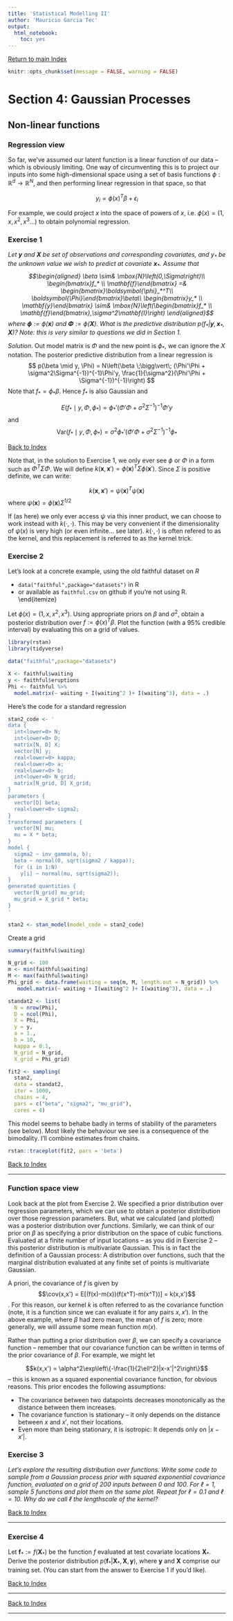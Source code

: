 ```yaml
---
title: 'Statistical Modelling II'
author: 'Mauricio Garcia Tec'
output: 
  html_notebook: 
    toc: yes
---
```


$$
\DeclareMathOperator{\N}{N}
\DeclareMathOperator{\Gam}{Gamma}
\DeclareMathOperator{\Wish}{Wishart}
\DeclareMathOperator{\tr}{tr}
\DeclareMathOperator{\Po}{Poisson}
\DeclareMathOperator{\Prob}{P}
\DeclareMathOperator{\cov}{Cov}
\newcommand{\D}[1]{\mathrm{#1}}
$$

[Return to main Index](https://github.com/mauriciogtec/statsmodelling2)

```r
knitr::opts_chunk$set(message = FALSE, warning = FALSE)
```


# Section 4: Gaussian Processes

## Non-linear functions

### Regression view

So far, we've assumed our latent function is a linear function of our data -- which is obviously limiting. One way of circumventing this is to project our inputs into some high-dimensional space using a set of basis functions $\phi:\mathbb{R}^d\rightarrow \mathbb{R}^N$, and then performing linear regression in that space, so that

$$y_i = \phi(x)^T\beta + \epsilon_i$$

For example, we could project $x$ into the space of powers of $x$, i.e. $\phi(x) = (1,x,x^2,x^3\dots)$ to obtain polynomial regression.

### Exercise 1

*Let $\mathbf{y}$ and $\mathbf{X}$ be set of observations and corresponding covariates, and $y_*$ be the unknown value we wish to predict at covariate $\mathbf{x}_*$.  Assume that
  $$\begin{aligned}
    \beta \sim& \mbox{N}\left(0,\Sigma\right)\\
    \begin{bmatrix}f_* \\ \mathbf{f}\end{bmatrix} =& \begin{bmatrix}\boldsymbol{\phi}_*^T\\ \boldsymbol{\Phi}\end{bmatrix}\beta\\
      \begin{bmatrix}y_* \\ \mathbf{y}\end{bmatrix} \sim& \mbox{N}\left(\begin{bmatrix}f_* \\ \mathbf{f}\end{bmatrix},\sigma^2\mathbf{I}\right)
      \end{aligned}$$
  where $\boldsymbol{\phi}:=\phi(\mathbf{x})$ and $\boldsymbol{\Phi}:=\phi(\mathbf{X})$.
  What is the predictive distribution $p(f_*|\mathbf{y},\mathbf{x}_*,\mathbf{X})$? Note: this is very similar to questions we did in Section 1.*
 
*Solution*. Out model matrix is $\Phi$ and the new point is $\phi_*$, we can ignore the $X$ notation. The posterior predictive distribution from a linear regression is
$$
p(\beta \mid y, \Phi)  = N\left(\beta \;\bigg\vert\; (\Phi'\Phi + \sigma^2\Sigma^{-1})^{-1}\Phi'y, \frac{1}{\sigma^2}(\Phi'\Phi + \Sigma^{-1})^{-1}\right)
$$
Note that $f_* = \phi_* \beta$. Hence $f_*$ is also Gaussian and

$$
E(f_* \mid y, \Phi, \phi_*) = \phi_*'(\Phi'\Phi + \sigma^2\Sigma^{-1})^{-1}\Phi'y
$$
and
$$
\mathrm{Var}(f_* \mid y, \Phi, \phi_*) = \sigma^2\phi_*'(\Phi'\Phi + \sigma^2\Sigma^{-1})^{-1}\phi_*
$$

[Back to Index](#TOC)

Note that, in the solution to Exercise 1, we only ever see $\phi$ or $\Phi$ in a form such as $\Phi^T\Sigma\Phi$. We will define $k(\mathbf{x},\mathbf{x}') = \phi(\mathbf{x})^T\Sigma\phi(\mathbf{x}')$. Since $\Sigma$ is positive definite, we can write:

$$k(\mathbf{x},\mathbf{x}') = \psi(\mathbf{x})^T\psi(\mathbf{x})$$
where $\psi(\mathbf{x}) = \phi(\mathbf{x})\Sigma^{1/2}$

If (as here) we only ever access $\psi$ via this inner product, we can choose to work instead with $k(\cdot,\cdot)$. This may be very convenient if the dimensionality of $\psi(x)$ is very high (or even infinite... see later). $k(\cdot,\cdot)$ is often refered to as the kernel, and this replacement is referred to as the kernel trick.

### Exercise 2

Let's look at a concrete example, using the old faithful dataset on $R$

* `data("faithful",package="datasets")` in R
* or available as `faithful.csv` on github if you're not using R.
\end{itemize}

Let $\phi(x) = (1,x,x^2,x^3)$. Using appropriate priors on $\beta$ and $\sigma^2$, obtain a posterior distribution over $f:=\phi(x)^T\beta$. Plot the function (with a 95% credible interval) by evaluating this on a grid of values.
  
```r
library(rstan)
library(tidyverse)
```
  
```r
data("faithful",package="datasets")

```

```r
X <- faithful$waiting
y <- faithful$eruptions
Phi <- faithful %>% 
  model.matrix(~ waiting + I(waiting^2 )+ I(waiting^3), data = .)
```

Here's the code for a standard regression

```r
stan2_code <- '
data {
  int<lower=0> N;
  int<lower=0> D;
  matrix[N, D] X;
  vector[N] y;
  real<lower=0> kappa;
  real<lower=0> a;
  real<lower=0> b;
  int<lower=0> N_grid;
  matrix[N_grid, D] X_grid;
}
parameters {
  vector[D] beta;
  real<lower=0> sigma2;
}
transformed parameters {
  vector[N] mu;
  mu = X * beta;
}
model {
  sigma2 ~ inv_gamma(a, b);
  beta ~ normal(0, sqrt(sigma2 / kappa));
  for (i in 1:N) 
    y[i] ~ normal(mu, sqrt(sigma2));
}
generated quantities {
  vector[N_grid] mu_grid;
  mu_grid = X_grid * beta;
}
'
```

```r
stan2 <- stan_model(model_code = stan2_code)
```

Create a grid 

```r
summary(faithful$waiting)
```

```r
N_grid <- 100
m <- min(faithful$waiting)
M <- max(faithful$waiting)
Phi_grid <- data.frame(waiting = seq(m, M, length.out = N_grid)) %>% 
   model.matrix(~ waiting + I(waiting^2 )+ I(waiting^3), data = .)
```


```r
standat2 <- list(
  N = nrow(Phi),
  D = ncol(Phi),
  X = Phi,
  y = y,
  a = 1.,
  b = 10,
  kappa = 0.1,
  N_grid = N_grid,
  X_grid = Phi_grid)
```

```r
fit2 <- sampling(
  stan2, 
  data = standat2,
  iter = 1000,
  chains = 4,
  pars = c("beta", "sigma2", "mu_grid"),
  cores = 4)
```

This model seems to behabe badly in terms of stability of the parameters (see below). Most likely the behaviour we see is a consequence of the bimodality. I'll combine estimates from chains.

```r
rstan::traceplot(fit2, pars = 'beta')
```

[Back to Index](#TOC)

----



### Function space view

Look back at the plot from Exercise 2. We specified a prior distribution over regression parameters, which we can use to obtain a posterior distribution over those regression parameters. But, what we calculated (and plotted) was a posterior distribution over *functions*. Similarly, we can think of our prior on $\beta$ as specifying a prior distribution on the space of cubic functions. Evaluated at a finite number of input locations -- as you did in Exercise 2 -- this posterior distribution is multivariate Gaussian. This is in fact the definition of a Gaussian process: A distribution over functions, such that the marginal distribution evaluated at any finite set of points is multivariate Gaussian.

A priori, the  covariance of $f$ is given by $$\cov(x,x') = E[(f(x)-m(x))(f(x^T)-m(x^T))] = k(x,x')$$. For this reason, our kernel $k$ is often referred to as the covariance function (note, it is a function since we can evaluate it for any pairs $x,x'$). In the above example, where $\beta$ had zero mean, the mean of $f$ is zero; more generally, we will assume some mean function $m(x)$.

Rather than putting a prior distribution over $\beta$, we can specify a covariance function -- remember that our covariance function can be written in terms of the prior covariance of $\beta$.  For example, we might let

$$k(x,x') = \alpha^2\exp\left\{-\frac{1}{2\ell^2}|x-x'|^2\right\}$$
 -- this is known as a squared exponential covariance function, for obvious reasons. This prior encodes the following assumptions:

* The covariance between two datapoints decreases monotonically as the distance between them increases.
* The covariance function is stationary -- it only depends on the distance between $x$ and $x'$, not their locations.
* Even more than being stationary, it is isotropic: It depends only on $|x-x'|$.


### Exercise 3

*Let's explore the resulting distribution over functions. Write some code to sample from a Gaussian process prior with squared exponential covariance function, evaluated on a grid of 200 inputs between 0 and 100. For $\ell=1$, sample 5 functions and plot them on the same plot. Repeat for $\ell=0.1$ and $\ell=10$. Why do we call $\ell$ the lengthscale of the kernel?*



[Back to Index](#TOC)

----

### Exercise 4

  Let $\mathbf{f}_*:=f(\mathbf{X}_*)$ be the function $f$ evaluated at test covariate locations $\mathbf{X}_*$. Derive the posterior distribution $p(\mathbf{f}_*|\mathbf{X}_*,\mathbf{X},\mathbf{y})$, where $\mathbf{y}$ and $\mathbf{X}$ comprise our training set. (You can start from the answer to Exercise 1 if you'd like).


[Back to Index](#TOC)

----

\begin{exercise}
Return to the faithful dataset. Evaluate the posterior predictive distribution 
$p(\mathbf{f}_*|\mathbf{X}_*,\mathbf{X},\mathbf{y})$, for some reasonable choices of parameters (perhaps explore a few length scales if you're not sure what to pick), and plot the posterior mean plus a 95\% credible interval on a grid of 200 inputs between 0 and 100, overlaying the actual data.
\end{exercise}

[Back to Index](#TOC)

----
